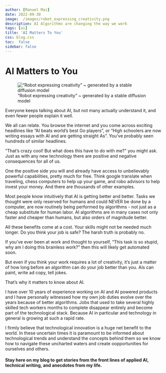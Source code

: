 ```yaml
---
author: [Manuel Mai]
date: 2022-09-30
image:  /images/robot_expressing_creativity.png
description: AI Algorithms are changing the way we work
tags: [ai]
title: 'AI Matters To You'
css: blog.css
toc:  false
sidebar: false
---
```


# AI Matters to You
!["Robot expressing creativity" ~ generated by a stable diffusion model](/images/robot_expressing_creativity.png)

Everyone keeps talking about AI, but not many actually understand it, and even fewer people explain it well.


We all can relate. You browse the internet and you come across exciting headlines like “AI beats world’s best Go players”, or “High schoolers are now writing essays with AI and are getting straight As”. You’ve probably seen hundreds of similar headlines.


“That's crazy cool! But what does this have to do with me?” you might ask. Just as with any new technology there are positive and negative consequences for all of us.


One the positive side you will and already have access to unbelievably powerful capabilities, pretty much for free. Think google translate when traveling, chess computers to help up your game, and robo advisors to help invest your money. And there are thousands of other examples.


Most people know intuitively that AI is getting better and better. Tasks we thought were only reserved for humans and could NEVER be done by a computer, are now routinely being performed by algorithms - not just as a cheap substitute for human labor. AI algorithms are in many cases not only faster and cheaper than humans, but also orders of magnitude better.


All these benefits come at a cost. Your skills might not be needed much longer. Do you think your job is safe? The harsh truth is probably no.


If you’ve ever been at work and thought to yourself, “This task is so stupid, why am I doing this brainless work?” then this will likely get automated soon.


But even if you think your work requires a lot of creativity, it's just a matter of how long before an algorithm can do your job better than you. AIs can paint, write ad copy, tell jokes.


That’s why it matters to know about AI.


I have over 10 years of experience working on AI and AI powered products and I have personally witnessed how my own job duties evolve over the years because of better algorithms. Jobs that used to take several highly skilled tech workers months to complete disappear entirely and become part of the technological stack. Because AI in particular and technology in general is growing at such a rapid rate.


I firmly believe that technological innovation is a huge net benefit to the world. In these uncertain times it is paramount to be informed about technological trends and understand the concepts behind them so we know how to navigate these uncharted waters and create oopportunities for ourselves and others.


#### Stay here on my blog to get stories from the front lines of applied AI, technical writing, and anecdotes from my life.
